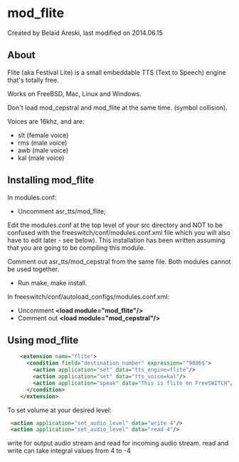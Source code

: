 
# mod_flite 

 Created by  Belaid Areski, last modified on 2014.06.15

## About

Flite (aka Festival Lite) is a small embeddable TTS (Text to Speech) engine that's totally free.

Works on FreeBSD, Mac, Linux and Windows.

Don't load mod\_cepstral and mod\_flite at the same time. (symbol collision).

Voices are 16khz, and are:

* slt (female voice)
* rms (male voice)
* awb (male voice)
* kal (male voice)

## Installing mod_flite

In modules.conf:

* Uncomment asr\_tts/mod\_flite;

Edit the modules.conf at the top level of your src directory and NOT to be confused with the freeswitch/conf/modules.conf.xml file which you will also have to edit later - see below). This installation has been written assuming that you are going to be compiling this module.

Comment out asr\_tts/mod\_cepstral from the same file. Both modules cannot be used together.

* Run make, make install.

In freeswitch/conf/autoload\_configs/modules.conf.xml:

* Uncomment **&lt;load module="mod\_flite"/>**
* Comment out **&lt;load module="mod\_cepstral"/>**

## Using mod_flite

```xml
    <extension name="flite">
      <condition field="destination_number" expression="^9886$">
        <action application="set" data="tts_engine=flite"/>
        <action application="set" data="tts_voice=kal"/>
        <action application="speak" data="This is flite on FreeSWITCH"/>
      </condition>
    </extension>
```

To set volume at your desired level:

```xml
 <action application="set_audio_level" data="write 4"/>
 <action application="set_audio_level" data="read 4"/>
```

write for output audio stream and read for incoming audio stream. read and write can take integral values from 4 to -4


